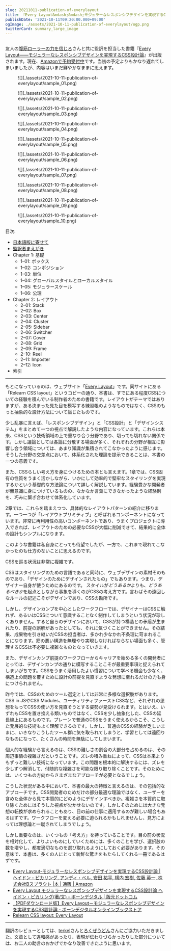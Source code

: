 ```yaml
---
slug: 20211011-publication-of-everylayout
title: 『Every Layout&mdash;&mdash;モジュラーなレスポンシブデザインを実現するCSS設計論』、素直さという選択 &#35;everylayout_ja
publishDate: '2021-10-11T09:20:00.000+09:00'
ogImage: ./assets/2021-10-11-publication-of-everylayout/ogp.png
twitterCard: summary_large_image
---
```



<figure>
  <Image class="w-96" src={cover} alt="" />
</figure>

友人の[腹筋ローラーの力を信じろ](https://twitter.com/8845musign)さんと共に監訳を担当した書籍『[Every Layout&mdash;&mdash;モジュラーなレスポンシブデザインを実現するCSS設計論](https://www.hanmoto.com/bd/isbn/9784862465177)』が出版されます。現在、[Amazonで予約受付中](https://www.amazon.co.jp/dp/486246517X)です。当初の予定よりもかなり遅れてしまいましたが、内容はいまだ鮮やかなままに思えます。

<figure>![](./assets/2021-10-11-publication-of-everylayout/sample_01.png)</figure>

<figure>![](./assets/2021-10-11-publication-of-everylayout/sample_02.png)</figure>

<figure>![](./assets/2021-10-11-publication-of-everylayout/sample_03.png)</figure>

<figure>![](./assets/2021-10-11-publication-of-everylayout/sample_04.png)</figure>

<figure>![](./assets/2021-10-11-publication-of-everylayout/sample_05.png)</figure>

<figure>![](./assets/2021-10-11-publication-of-everylayout/sample_06.png)</figure>

<figure>![](./assets/2021-10-11-publication-of-everylayout/sample_07.png)</figure>

<figure>![](./assets/2021-10-11-publication-of-everylayout/sample_08.png)</figure>

<figure>![](./assets/2021-10-11-publication-of-everylayout/sample_09.png)</figure>

<figure>![](./assets/2021-10-11-publication-of-everylayout/sample_10.png)</figure>

目次:

- [日本語版に寄せて](https://book.borndigital.jp/support/EveryLayout/EveryLayout_contents.pdf)
- [監訳者まえがき](https://book.borndigital.jp/support/EveryLayout/EveryLayout_contents.pdf)
- Chapter 1: 基礎
  - 1–01: ボックス
  - 1–02: コンポジション
  - 1–03: 単位
  - 1–04: グローバルスタイルとローカルスタイル
  - 1–05: モジュラースケール
  - 1–06: 公理
- Chapter 2: レイアウト
  - 2–01: Stack
  - 2–02: Box
  - 2–03: Center
  - 2–04: Cluster
  - 2–05: Sidebar
  - 2–06: Switcher
  - 2–07: Cover
  - 2–08: Grid
  - 2–09: Frame
  - 2–10: Reel
  - 2–11: Imposter
  - 2–12: Icon
- 索引

---

もとになっているのは、ウェブサイト「[Every Layout](https://every-layout.dev/)」です。同サイトにある「Relearn CSS layout」というコピーの通り、本書は、すでにある程度CSSについての経験を積んでいる制作者のための書籍です。レイアウトがテーマではありますが、ある決まった見た目を模写する練習帳のようなものではなく、CSSのもっと抽象的な設計方法について論じたものです。

少し乱暴に言えば、「レスポンシブデザイン」と「CSS設計」と「デザインシステム」をまとめて一つの視点で解説したような内容になっています。これらは本来、CSSという技術領域の上で重なり合う分野であり、切っても切れない関係です。しかし議論としては各論に分散する場面が多く、それぞれの分野が相互に影響し合う領域については、あまり知識が集積されてこなかったように感じます。そうした分野の交差点において、体系化された理論を提示できることは、本書の一つの意義です。

また、CSSらしい考え方を身につけるための本とも言えます。1章では、CSS固有の性質をうまく活かしながら、いかにして効率的で堅牢なスタイリングを実現するかという基礎的な方法論について詳しく解説しています。経験豊かな開発者が無意識に身につけているものの、なかなか言葉にできなかったような経験則を、巧みに繋ぎ合わせて体系化しています。

2章では、これらを踏まえつつ、具体的なレイアウトパターンの紹介に移ります。一つ一つが「レイアウトプリミティブ」と呼ばれるコンポーネントになっています。非常に再利用性の高いコンポーネントであり、うまくプロジェクトに導入できれば、レイアウトのための必要なCSSが大幅に削減できて、結果的に全体の設計もシンプルになります。

このような書籍は私自身にとっても待望でしたが、一方で、これまで現れてこなかったのも仕方のないことに思えるのです。

CSSを巡る状況は非常に複雑です。

CSSはスタイリングのための言語であると同時に、ウェブデザインの素材そのものであり、「デザインのためにデザインされたもの」でもあります。つまり、デザイナー自身が使うためにあるのです。 スタイルが*どうあるか*よりも、*どうあるべきか*を起点としながら事象を導くのがCSSの考え方です。言わばその遠回しなルールの記述こそがデザインであり、CSSの勘所です。

しかし、デザインカンプを中心としたワークフローでは、デザイナーはCSSに触れず、あるいはCSSについて意識することなく制作してしまうという状況が珍しくありません。すると自らのデザインにおいて、CSSが持つ構造との矛盾が生まれたり、前提の誤解があったとしても、それに気づくことができません。その結果、成果物を引き継いだCSSの担当者は、多かれ少なかれ不条理に苛まれることになります。筋の悪い構造を無理やり実現しなければならない場面も多く、管理するCSSは不必要に複雑なものとなっていきます。

また、デザインカンプ前提のワークフローからキャリアを始める多くの開発者にとっては、デザインカンプの通りに模写することこそが最重要事項と捉えられてしまいがちです。CSSをうまく活用したよい慣習について学べる機会も少なく、構造上の問題を覆すために設計の前提を見直すような発想に至れるだけの力も身につけられません。

昨今では、CSSのためのツール選定としては非常に多様な選択肢があります。CSS in JSやCSS Modules、ユーティリティファーストCSSなど、それぞれの思想をもってCSSの使い方を見直そうとする姿勢が見受けられます。とはいえ、いずれもCSSを置き換える類いものではなく、CSSを少し抽象化した、CSSの延長線上にあるものです。プレーンで普通のCSSをうまく使えるからこそ、こうした発展的な技術もよく理解できるのです。しかし、普通のCSSの経験が乏しいままに、いきなりこうしたツール群に気を取られてしまうと、学習としては遠回りなものになって、たくさんの時間を無駄にしてしまいます。

個人的な経験から言えるのは、CSSの難しさの割合の大部分を占めるのは、その周辺事情の複雑さだということです。ズレの積み重ねによって、CSSは本来よりもずっと難しい技術になっています。この問題を根本的に解決するには、ズレを少しずつ解消して、付随的な複雑さを可能な限り取り除くことです。そのためには、いくつもの方向からさまざまなアプローチが必要となるでしょう。

こうした状況がある中において、本書の最大の特徴と言えるのは、その包括的なアプローチです。CSS開発者のためだけの部分最適な理論ではなく、ユーザーを含めた全体から見て本質的にどのようにデザインすべきか。複雑さを本質的に取り除くためにはそうした視点が欠かせないのです。しかしそのためには大きな発想の転換が求められることもあり、目の前の仕事に適用するのが難しい場合もあるはずです。ワークフローを変える必要に迫られるかもしれませんし、見方によっては理想論と一蹴されてしまうでしょう。

しかし重要なのは、いくつもの「考え方」を持っていることです。目の前の状況を相対化して、よりよいものにしていくためには、多くのことを学び、選択肢の数を増やし、都度適切なものを選び取れるようにしておく必要があります。その意味で、本書は、多くの人にとって新鮮な驚きをもたらしてくれる一冊であるはずです。

- [Every Layout-モジュラーなレスポンシブデザインを実現するCSS設計論 | ヘイドン・ピカリング, アンディ・ベル, 安田 祐平, 横内 宏樹, 佐藤 英一, 株式会社Bスプラウト |本 | 通販 | Amazon](https://www.amazon.co.jp/dp/486246517X)
- [Every Layout モジュラーなレスポンシブデザインを実現するCSS設計論 ヘイドン・ピカリング(著/文) - ボーンデジタル | 版元ドットコム](https://www.hanmoto.com/bd/isbn/9784862465177)
- [【PDFダウンロード版】Every Layout－モジュラーなレスポンシブデザインを実現するCSS設計論 - ボーンデジタルオンラインブックストア](https://wgn-obs.shop-pro.jp/?pid=164656047)
- [Relearn CSS layout: Every Layout](https://every-layout.dev/)

---

翻訳のレビューとしては、[terkel](https://twitter.com/terkel)さんと[ろくぜうどん](https://twitter.com/rokuzeudon)さんにご協力いただきました。文章として違和感があったり、表現が伝わりづらかったりした部分については、お二人の助言のおかげでかなり改善できたように思います。
